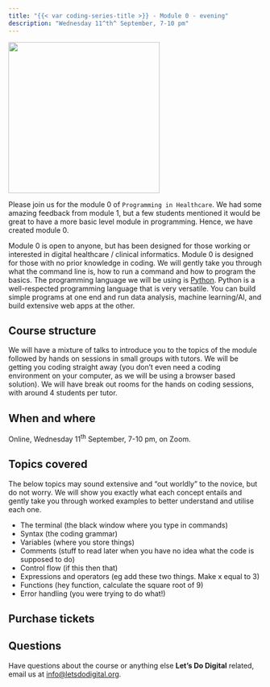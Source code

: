 ```yaml
---
title: "{{< var coding-series-title >}} - Module 0 - evening"
description: "Wednesday 11^th^ September, 7-10 pm"
---
```


![](/media/lets-learn-code-coffee.png){height=300px fig-align="center" fig-alt="Let's Do Digital Logo and words 'Let's Learn Code' on a note pad held by a hand in the bottom left corner"}

Please join us for the module 0 of `Programming in Healthcare`. We had some amazing feedback from module 1, but a few students mentioned it would be great to have a more basic level module in programming. Hence, we have created module 0.

Module 0 is open to anyone, but has been designed for those working or interested in digital healthcare / clinical informatics. Module 0 is designed for those with no prior knowledge in coding. We will gently take you through what the command line is, how to run a command and how to program the basics. The programming language we will be using is [Python](https://www.python.org/about/). Python is a well-respected programming language that is very versatile. You can build simple programs at one end and run data analysis, machine learning/AI, and build extensive web apps at the other.

## Course structure

We will have a mixture of talks to introduce you to the topics of the module followed by hands on sessions in small groups with tutors. We will be getting you coding straight away (you don't even need a coding environment on your computer, as we will be using a browser based solution). We will have break out rooms for the hands on coding sessions, with around 4 students per tutor.

## When and where

Online, Wednesday 11^th^ September, 7-10 pm, on Zoom.

## Topics covered

The below topics may sound extensive and "out worldly" to the novice, but do not worry. We will show you exactly what each concept entails and gently take you through worked examples to better understand and utilise each one.

- The terminal (the black window where you type in commands)
- Syntax (the coding grammar)
- Variables (where you store things)
- Comments (stuff to read later when you have no idea what the code is supposed to do)
- Control flow (if this then that)
- Expressions and operators (eg add these two things. Make x equal to 3)
- Functions (hey function, calculate the square root of 9)
- Error handling (you were trying to do what!)

## Purchase tickets

```{=html}
<script async
  src="https://js.stripe.com/v3/buy-button.js">
</script>
<div class="center-content">
<stripe-buy-button
  buy-button-id="buy_btn_1PawWFDaLu4cWSSgGQ5iGOl1"
  publishable-key="pk_live_51PSZaLDaLu4cWSSgRn6WhzTNBbm7YfQh1lmyZ3xBh1gLqSNjhSkXBn4Y2ZSe1y3UftelHEiUdSApy7nkAXXudfU900k37D6Qok"
>
</stripe-buy-button>
</div>
```

## Questions

Have questions about the course or anything else **Let's Do Digital** related, email us at [info@letsdodigital.org](mailto:info@letsdodigital.org).
